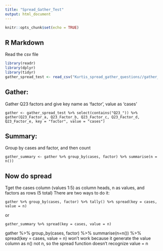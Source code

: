 ```yaml
---
title: "Spread_Gather_Test"
output: html_document
---
```


```r
knitr::opts_chunk$set(echo = TRUE)
```

## R Markdown

Read the csv file

```r
library(readr)
library(dplyr)
library(tidyr)
gather_spread_test <- read_csv("Kurtis_spread_gather_questions//gather_spread_test.csv")
```

## Gather:

Gather Q23 factors and give key name as 'factor', value as 'cases'

```
gather <- gather_spread_test %>% select(contains("Q23_")) %>% gather(Q23_Factor_a, Q23_Factor_b, Q23_Factor_c, Q23_Factor_d, Q23_Factor_e, key = "factor", value = "cases")
```

## Summary:
Group by cases and factor, and then count
```
gather_summary <- gather %>% group_by(cases, factor) %>% summarise(n = n())
```

## Now do spread
Tget the cases column (values 1:5) as column heads, n as values, and factors as rows (5 total)
There are two ways to do it:
```
gather %>% group_by(cases, factor) %>% tally() %>% spread(key = cases, value = n)
```
or 
```
gather_summary %>% spread(key = cases, value = n)

```
gather %>% group_by(cases, factor) %>% summarise(n=n()) %>% spread(key = cases, value = n) won't work because it generate the value column as n() not n, so the spread function doesn't recognize value = n
